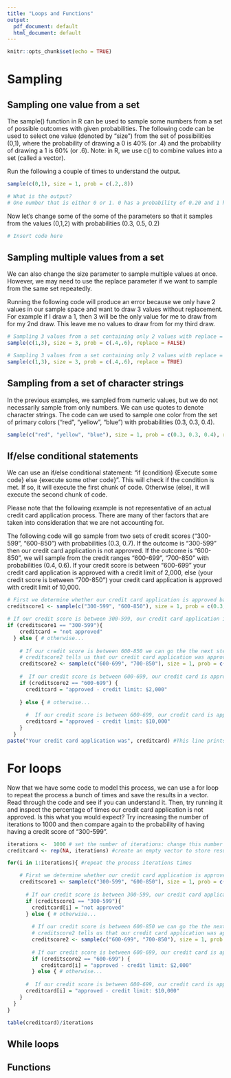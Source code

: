 ```yaml
---
title: "Loops and Functions"
output:
  pdf_document: default
  html_document: default
---
```


```r
knitr::opts_chunk$set(echo = TRUE)
```

# Sampling 

## Sampling one value from a set 
The sample() function in R can be used to sample some numbers from a set of possible outcomes with given probabilities. The following code can be used to select one value (denoted by “size”) from the set of possibilities (0,1), where the probability of drawing a 0 is 40% (or .4) and the probability of drawing a 1 is 60% (or .6). Note: in R, we use c() to combine values into a set (called a vector).

Run the following a couple of times to understand the output. 
```r
sample(c(0,1), size = 1, prob = c(.2,.8)) 

# What is the output?
# One number that is either 0 or 1. 0 has a probability of 0.20 and 1 has a probability of 0.80.
```

Now let's change some of the some of the parameters so that it samples from the values (0,1,2) with probabilities (0.3, 0.5, 0.2)
```r
# Insert code here 
```

## Sampling multiple values from a set

We can also change the size parameter to sample multiple values at once. However, we may need to use the replace parameter if we want to sample from the same set repeatedly. 

Running the following code will produce an error because we only have 2 values in our sample space and want to draw 3 values without replacement. For example if I draw a 1, then 3 will be the only value for me to draw from for my 2nd draw. This leave me no values to draw from for my third draw. 
```r
# Sampling 3 values from a set containing only 2 values with replace = FALSE
sample(c(1,3), size = 3, prob = c(.4,.6), replace = FALSE) 
```
```r
# Sampling 3 values from a set containing only 2 values with replace = TRUE
sample(c(1,3), size = 3, prob = c(.4,.6), replace = TRUE) 
```

## Sampling from a set of character strings
In the previous examples, we sampled from numeric values, but we do not necessarily sample from only numbers. We can use quotes to denote character strings. The code can we used to sample one color from the set of primary colors ("red", "yellow", "blue") with probabilities (0.3, 0.3, 0.4). 

```r
sample(c("red", "yellow", "blue"), size = 1, prob = c(0.3, 0.3, 0.4), replace = TRUE)
```

## If/else conditional statements
We can use an if/else conditional statement: "if (condition) {Execute some code} else {execute some other code}". This will check if the condition is met. If so, it will execute the first chunk of code. Otherwise (else), it will execute the second chunk of code. 

Please note that the following example is not representative of an actual credit card application process. There are many of ther factors that are taken into consideration that we are not accounting for. 

The following code will go sample from two sets of credit scores ("300-599", "600-850") with probabilities (0.3, 0.7). If the outcome is "300-599" then our credit card application is  not approved. If the outcome is "600-850", we will sample from the credit ranges "600-699", "700-850" with probabilities (0.4, 0.6). If your credit score is between "600-699" your credit card application is approved with a credit limit of 2,000, else (your credit score is between "700-850") your credit card application is approved with credit limit of 10,000.
```r
# First we determine whether our credit card application is approved based off credit score
creditscore1 <- sample(c("300-599", "600-850"), size = 1, prob = c(0.3, 0.7), replace = FALSE)

# If our credit score is between 300-599, our credit card application is not approved
if (creditscore1 == "300-599"){
    creditcard = "not approved"
  } else { # otherwise...
    
    # If our credit score is between 600-850 we can go the the next step: creditscore2
    # creditscore2 tells us that our credit card application was approved and our credit limit
    creditscore2 <- sample(c("600-699", "700-850"), size = 1, prob = c(0.4, 0.6), replace = FALSE)
    
    #  If our credit score is between 600-699, our credit card is approved with a credit limit of $2000
    if (creditscore2 == "600-699") {
      creditcard = "approved - credit limit: $2,000"
      
    } else { # otherwise...
      
      #  If our credit score is between 600-699, our credit card is approved with a credit limit of $10000
      creditcard = "approved - credit limit: $10,000"
    }
  }
paste("Your credit card application was", creditcard) #This line prints out the outcome of our credit card application
```

# For loops
Now that we have some code to model this process, we can use a for loop to repeat the process a bunch of times and save the results in a vector. Read through the code and see if you can understand it. Then, try running it and inspect the percentage of times our credit card application is not approved. Is this what you would expect? Try increasing the number of iterations to 1000 and then compare again to the probability of having having a credit score of "300-599". 

```r
iterations <-  1000 # set the number of iterations: change this number to change the number of iterations
creditcard <- rep(NA, iterations) #create an empty vector to store results of credit card application 

for(i in 1:iterations){ #repeat the process iterations times

    # First we determine whether our credit card application is approved based off credit score
    creditscore1 <- sample(c("300-599", "600-850"), size = 1, prob = c(0.3, 0.7), replace = FALSE)
      
      # If our credit score is between 300-599, our credit card application is not approved
      if (creditscore1 == "300-599"){
        creditcard[i] = "not approved"
      } else { # otherwise...
    
        # If our credit score is between 600-850 we can go the the next step: creditscore2
        # creditscore2 tells us that our credit card application was approved and our credit limit
        creditscore2 <- sample(c("600-699", "700-850"), size = 1, prob = c(0.4, 0.6), replace = FALSE)
    
        # If our credit score is between 600-699, our credit card is approved with a credit limit of $2000
        if (creditscore2 == "600-699") {
           creditcard[i] = "approved - credit limit: $2,000"
        } else { # otherwise...
      
      #  If our credit score is between 600-699, our credit card is approved with a credit limit of $10000
      creditcard[i] = "approved - credit limit: $10,000"
    }
  }
}

table(creditcard)/iterations
```

## While loops 


## Functions 

